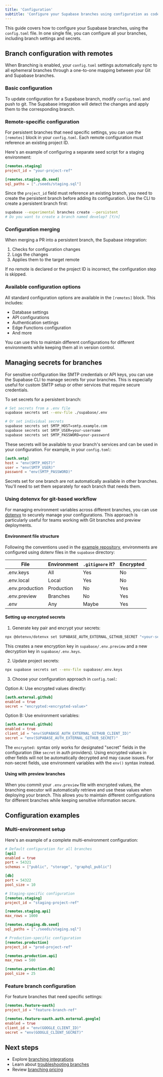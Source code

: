 ```yaml
---
title: 'Configuration'
subtitle: 'Configure your Supabase branches using configuration as code'
---
```


This guide covers how to configure your Supabase branches, using the `config.toml` file. In one single file, you can configure all your branches, including branch settings and secrets.

## Branch configuration with remotes

When Branching is enabled, your `config.toml` settings automatically sync to all ephemeral branches through a one-to-one mapping between your Git and Supabase branches.

### Basic configuration

To update configuration for a Supabase branch, modify `config.toml` and push to git. The Supabase integration will detect the changes and apply them to the corresponding branch.

### Remote-specific configuration

For persistent branches that need specific settings, you can use the `[remotes]` block in your `config.toml`. Each remote configuration must reference an existing project ID.

Here's an example of configuring a separate seed script for a staging environment:

```toml
[remotes.staging]
project_id = "your-project-ref"

[remotes.staging.db.seed]
sql_paths = ["./seeds/staging.sql"]
```

Since the `project_id` field must reference an existing branch, you need to create the persistent branch before adding its configuration. Use the CLI to create a persistent branch first:

```bash
supabase --experimental branches create --persistent
# Do you want to create a branch named develop? [Y/n]
```

### Configuration merging

When merging a PR into a persistent branch, the Supabase integration:

1. Checks for configuration changes
2. Logs the changes
3. Applies them to the target remote

If no remote is declared or the project ID is incorrect, the configuration step is skipped.

### Available configuration options

All standard configuration options are available in the `[remotes]` block. This includes:

- Database settings
- API configurations
- Authentication settings
- Edge Functions configuration
- And more

You can use this to maintain different configurations for different environments while keeping them all in version control.

## Managing secrets for branches

For sensitive configuration like SMTP credentials or API keys, you can use the Supabase CLI to manage secrets for your branches. This is especially useful for custom SMTP setup or other services that require secure credentials.

To set secrets for a persistent branch:

```bash
# Set secrets from a .env file
supabase secrets set --env-file ./supabase/.env

# Or set individual secrets
supabase secrets set SMTP_HOST=smtp.example.com
supabase secrets set SMTP_USER=your-username
supabase secrets set SMTP_PASSWORD=your-password
```

These secrets will be available to your branch's services and can be used in your configuration. For example, in your `config.toml`:

```toml
[auth.smtp]
host = "env(SMTP_HOST)"
user = "env(SMTP_USER)"
password = "env(SMTP_PASSWORD)"
```

<Admonition type="note" label="Secrets are branch-specific">

Secrets set for one branch are not automatically available in other branches. You'll need to set them separately for each branch that needs them.

</Admonition>

### Using dotenvx for git-based workflow

For managing environment variables across different branches, you can use [dotenvx](https://dotenvx.com/) to securely manage your configurations. This approach is particularly useful for teams working with Git branches and preview deployments.

#### Environment file structure

Following the conventions used in the [example repository](https://github.com/supabase/supabase/blob/master/examples/slack-clone/nextjs-slack-clone-dotenvx/README.md), environments are configured using dotenv files in the `supabase` directory:

| File            | Environment | `.gitignore` it? | Encrypted |
| --------------- | ----------- | ---------------- | --------- |
| .env.keys       | All         | Yes              | No        |
| .env.local      | Local       | Yes              | No        |
| .env.production | Production  | No               | Yes       |
| .env.preview    | Branches    | No               | Yes       |
| .env            | Any         | Maybe            | Yes       |

#### Setting up encrypted secrets

1. Generate key pair and encrypt your secrets:

```bash
npx @dotenvx/dotenvx set SUPABASE_AUTH_EXTERNAL_GITHUB_SECRET "<your-secret>" -f supabase/.env.preview
```

This creates a new encryption key in `supabase/.env.preview` and a new decryption key in `supabase/.env.keys`.

2. Update project secrets:

```bash
npx supabase secrets set --env-file supabase/.env.keys
```

3. Choose your configuration approach in `config.toml`:

Option A: Use encrypted values directly:

```toml
[auth.external.github]
enabled = true
secret = "encrypted:<encrypted-value>"
```

Option B: Use environment variables:

```toml
[auth.external.github]
enabled = true
client_id = "env(SUPABASE_AUTH_EXTERNAL_GITHUB_CLIENT_ID)"
secret = "env(SUPABASE_AUTH_EXTERNAL_GITHUB_SECRET)"
```

<Admonition type="note" label="Secret fields">

The `encrypted:` syntax only works for designated "secret" fields in the configuration (like `secret` in auth providers). Using encrypted values in other fields will not be automatically decrypted and may cause issues. For non-secret fields, use environment variables with the `env()` syntax instead.

</Admonition>

#### Using with preview branches

When you commit your `.env.preview` file with encrypted values, the branching executor will automatically retrieve and use these values when deploying your branch. This allows you to maintain different configurations for different branches while keeping sensitive information secure.

## Configuration examples

### Multi-environment setup

Here's an example of a complete multi-environment configuration:

```toml
# Default configuration for all branches
[api]
enabled = true
port = 54321
schemas = ["public", "storage", "graphql_public"]

[db]
port = 54322
pool_size = 10

# Staging-specific configuration
[remotes.staging]
project_id = "staging-project-ref"

[remotes.staging.api]
max_rows = 1000

[remotes.staging.db.seed]
sql_paths = ["./seeds/staging.sql"]

# Production-specific configuration
[remotes.production]
project_id = "prod-project-ref"

[remotes.production.api]
max_rows = 500

[remotes.production.db]
pool_size = 25
```

### Feature branch configuration

For feature branches that need specific settings:

```toml
[remotes.feature-oauth]
project_id = "feature-branch-ref"

[remotes.feature-oauth.auth.external.google]
enabled = true
client_id = "env(GOOGLE_CLIENT_ID)"
secret = "env(GOOGLE_CLIENT_SECRET)"
```

## Next steps

- Explore [branching integrations](/docs/guides/deployment/branching/integrations)
- Learn about [troubleshooting branches](/docs/guides/deployment/branching/troubleshooting)
- Review [branching pricing](/docs/guides/deployment/branching/pricing)
